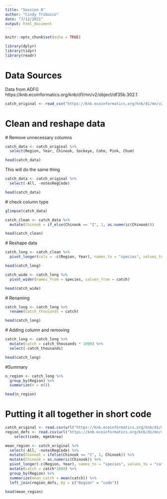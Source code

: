 ```yaml
---
title: "Session 8"
author: "Cindy Tribuzio"
date: "7/12/2021"
output: html_document
---
```


```r
knitr::opts_chunk$set(echo = TRUE)
```

```r
library(dplyr)
library(tidyr)
library(readr)
```

# Data Sources
Data from ADFG https://knb.ecoinformatics.org/knb/d1/mn/v2/object/df35b.302.1
```r
catch_original <- read_csv("https://knb.ecoinformatics.org/knb/d1/mn/v2/object/df35b.302.1")
```

# Clean and reshape data
  # Remove unnecessary columns
```r
catch_data <- catch_original %>% 
  select(Region, Year, Chinook, Sockeye, Coho, Pink, Chum)

head(catch_data)

```
This will do the same thing

```r
catch_data <- catch_original %>% 
  select(-All, -notesRegCode)

head(catch_data)  
```
  
  
  # check column type
```r
glimpse(catch_data)

catch_clean <- catch_data %>% 
  mutate(Chinook = if_else(Chinook == "I", 1, as.numeric(Chinook)))

head(catch_clean)
```
 
  # Reshape data
```r
catch_long <- catch_clean %>% 
  pivot_longer(cols = -c(Region, Year), names_to = "species", values_to = "catch")

head(catch_long)
```
  
```r
catch_wide <- catch_long %>% 
  pivot_wider(names_from = species, values_from = catch)

head(catch_wide)
```
  
  # Renaming
  
```r
catch_long <- catch_long %>% 
  rename(catch_thousands = catch)

head(catch_long)
```
  # Adding column and removing
```r
catch_long <- catch_long %>% 
  mutate(catch = catch_thousands * 1000) %>% 
  select(-catch_thousands)

head(catch_long)
```

  #Summary 
  
```r
n_region <- catch_long %>% 
  group_by(Region) %>%
  summarize(n = n())

head(n_region)
```
  
# Putting it all together in short code
```r
catch_original <- read.csv(url("https://knb.ecoinformatics.org/knb/d1/mn/v2/object/df35b.302.1", method = "libcurl"))
region_defs <- read.csv(url("https://knb.ecoinformatics.org/knb/d1/mn/v2/object/df35b.303.1", method = "libcurl")) %>% 
    select(code, mgmtArea)

mean_region <- catch_original %>%
  select(-All, -notesRegCode) %>% 
  mutate(Chinook = ifelse(Chinook == "I", 1, Chinook)) %>% 
  mutate(Chinook = as.numeric(Chinook)) %>% 
  pivot_longer(-c(Region, Year), names_to = "species", values_to = "catch") %>%
  mutate(catch = catch*1000) %>% 
  group_by(Region) %>% 
  summarize(mean_catch = mean(catch)) %>% 
  left_join(region_defs, by = c("Region" = "code"))

head(mean_region)
```

  